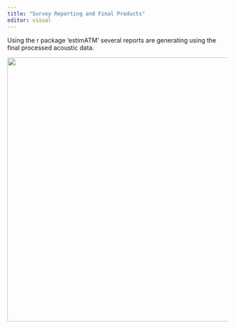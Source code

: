 ```yaml
---
title: "Survey Reporting and Final Products"
editor: visual
---
```


Using the r package 'estimATM' several reports are generating using the final processed acoustic data.

![](images/estimATM_dataflow.JPG){width="605"}
